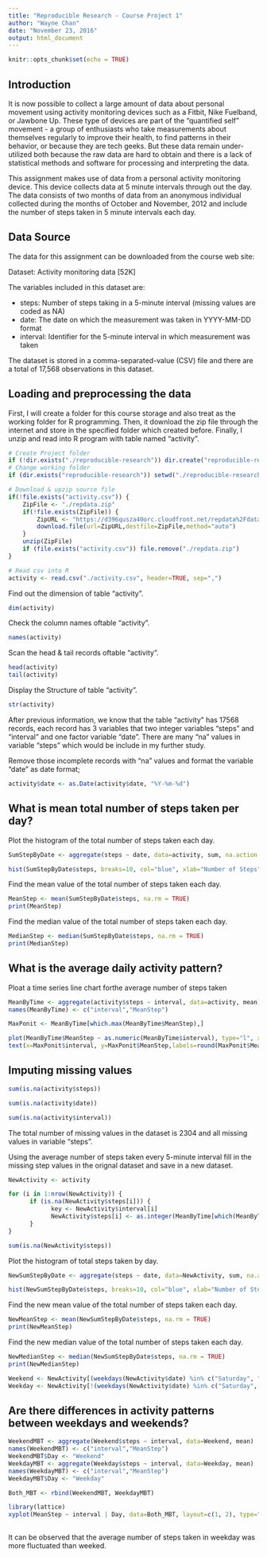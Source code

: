 ```yaml
---
title: "Reproducible Research - Course Project 1"
author: "Wayne Chan"
date: "November 23, 2016"
output: html_document
---
```


```r
knitr::opts_chunk$set(echo = TRUE)
```


## Introduction

It is now possible to collect a large amount of data about personal movement using activity monitoring devices such as a Fitbit, Nike Fuelband, or Jawbone Up. These type of devices are part of the "quantified self" movement - a group of enthusiasts who take measurements about themselves regularly to improve their health, to find patterns in their behavior, or because they are tech geeks. But these data remain under-utilized both because the raw data are hard to obtain and there is a lack of statistical methods and software for processing and interpreting the data.


This assignment makes use of data from a personal activity monitoring device. This device collects data at 5 minute intervals through out the day. The data consists of two months of data from an anonymous individual collected during the months of October and November, 2012 and include the number of steps taken in 5 minute intervals each day.



## Data Source

The data for this assignment can be downloaded from the course web site:

Dataset: Activity monitoring data [52K]

The variables included in this dataset are:

- steps: Number of steps taking in a 5-minute interval (missing values are coded as NA)
- date: The date on which the measurement was taken in YYYY-MM-DD format
- interval: Identifier for the 5-minute interval in which measurement was taken

The dataset is stored in a comma-separated-value (CSV) file and there are a total of 17,568 observations in this dataset.


## Loading and preprocessing the data

First, I will create a folder for this course storage and also treat as the working folder for R programming. Then, it download the zip file through the internet and store in the specified folder which created before. Finally, I unzip and read into R program with table named "activity".

```r
# Create Project folder
if (!dir.exists("./reproducible-research")) dir.create("reproducible-research")
# Change working folder
if (dir.exists("reproducible-research")) setwd("./reproducible-research")

# Download & upzip source file
if(!file.exists("activity.csv")) { 
    ZipFile <- "./repdata.zip"
    if(!file.exists(ZipFile)) {
        ZipURL <- "https://d396qusza40orc.cloudfront.net/repdata%2Fdata%2Factivity.zip"
        download.file(url=ZipURL,destfile=ZipFile,method="auto")
    }  
    unzip(ZipFile) 
	if (file.exists("activity.csv")) file.remove("./repdata.zip")
}

# Read csv into R
activity <- read.csv("./activity.csv", header=TRUE, sep=",")

```


Find out the dimension of table "activity".

```r
dim(activity)
```


Check the column names oftable "activity".

```r
names(activity)
```


Scan the head & tail records oftable "activity".

```r
head(activity)
tail(activity)
```


Display the Structure of table "activity".

```r
str(activity)
```

After previous information, we know that the table "activity" has 17568 records, each record has 3 variables that two integer variables "steps" and "interval" and one factor variable "date". There are many "na" values in variable "steps" which would be include in my further study. 


Remove those incomplete records with "na" values and format the variable "date" as date format;

```r
activity$date <- as.Date(activity$date, "%Y-%m-%d")
```


## What is mean total number of steps taken per day?

Plot the histogram of the total number of steps taken each day.

```r
SumStepByDate <- aggregate(steps ~ date, data=activity, sum, na.action = na.omit)

hist(SumStepByDate$steps, breaks=10, col="blue", xlab="Number of Steps", main= "Histogram of the total number of steps per day")
```

Find the mean value of the total number of steps taken each day.

```r
MeanStep <- mean(SumStepByDate$steps, na.rm = TRUE)
print(MeanStep)
```

Find the median value of the total number of steps taken each day.

```r
MedianStep <- median(SumStepByDate$steps, na.rm = TRUE)
print(MedianStep)
```


## What is the average daily activity pattern?

Ploat a time series line chart forthe average number of steps taken

```r
MeanByTime <- aggregate(activity$steps ~ interval, data=activity, mean)
names(MeanByTime) <- c("interval","MeanStep")

MaxPonit <- MeanByTime[which.max(MeanByTime$MeanStep),]

plot(MeanByTime$MeanStep ~ as.numeric(MeanByTime$interval), type="l", xlab = "5-minute interval", ylab="Average number of steps taken", col="red", main="Time series plot of avg number of steps taken over 5-min interval")
text(x=MaxPonit$interval, y=MaxPonit$MeanStep,labels=round(MaxPonit$MeanStep,2), pch=11, col="green")
```


## Imputing missing values

```r
sum(is.na(activity$steps))
```
```r
sum(is.na(activity$date))
```
```r
sum(is.na(activity$interval))
```

The total number of missing values in the dataset is 2304 and all missing values in variable "steps".

Using the average number of steps taken every 5-minute interval fill in the missing step values in the orignal dataset and save in a new dataset.

```r
NewActivity <- activity

for (i in 1:nrow(NewActivity)) {
      if (is.na(NewActivity$steps[i])) {
            key <- NewActivity$interval[i]
            NewActivity$steps[i] <- as.integer(MeanByTime[which(MeanByTime$interval==key), 2])
      }
}

sum(is.na(NewActivity$steps))
```

Plot the histogram of total steps taken by day.

```r
NewSumStepByDate <- aggregate(steps ~ date, data=NewActivity, sum, na.action = na.omit)

hist(NewSumStepByDate$steps, breaks=10, col="blue", xlab="Number of Steps", main= "Histogram of the total number of steps per day")
```

Find the new mean value of the total number of steps taken each day.

```r
NewMeanStep <- mean(NewSumStepByDate$steps, na.rm = TRUE)
print(NewMeanStep)
```

Find the new median value of the total number of steps taken each day.

```r
NewMedianStep <- median(NewSumStepByDate$steps, na.rm = TRUE)
print(NewMedianStep)
```


```r
Weekend <- NewActivity[(weekdays(NewActivity$date) %in% c("Saturday", "Sunday")),]
Weekday <- NewActivity[!(weekdays(NewActivity$date) %in% c("Saturday", "Sunday")),]
```


## Are there differences in activity patterns between weekdays and weekends?

```r
WeekendMBT <- aggregate(Weekend$steps ~ interval, data=Weekend, mean)
names(WeekendMBT) <- c("interval","MeanStep")
WeekendMBT$Day <- "Weekend"
WeekdayMBT <- aggregate(Weekday$steps ~ interval, data=Weekday, mean)
names(WeekdayMBT) <- c("interval","MeanStep")
WeekdayMBT$Day <- "Weekday"

Both_MBT <- rbind(WeekendMBT, WeekdayMBT)

library(lattice)
xyplot(MeanStep ~ interval | Day, data=Both_MBT, layout=c(1, 2), type="l", xlab="5-minute interval", ylab="Number of steps")
	   
```

It can be observed that the average number of steps taken in weekday was more fluctuated than weeked.
